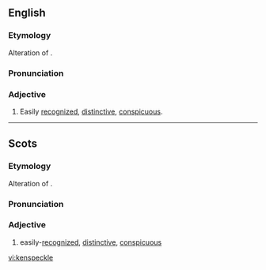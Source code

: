 ==English==
===Etymology===
Alteration of {{term|kenspeck}}.

===Pronunciation===
{{IPA|/ˈkɛnspɛkəl/}}

===Adjective===
{{en-adj}}

# {{context|Scotland|northern|_|UK}} Easily [[recognize]]d, [[distinctive]], [[conspicuous]]. 

----

==Scots==
===Etymology===
Alteration of {{term|kenspeck}}.

===Pronunciation===
{{IPA|/ˈkɛnspɛkl/}}

===Adjective===
{{sco-adj}}

# easily-[[recognize]]d, [[distinctive]], [[conspicuous]] 

[[vi:kenspeckle]]